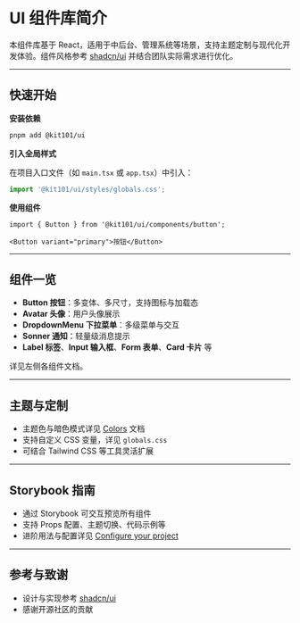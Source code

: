 
<Meta title="Intro"/>

# UI 组件库简介

本组件库基于 React，适用于中后台、管理系统等场景，支持主题定制与现代化开发体验。组件风格参考 [shadcn/ui](https://ui.shadcn.com/) 并结合团队实际需求进行优化。

---

## 快速开始

**安装依赖**

```bash
pnpm add @kit101/ui
```

**引入全局样式**

在项目入口文件（如 `main.tsx` 或 `app.tsx`）中引入：

```ts
import '@kit101/ui/styles/globals.css';
```

**使用组件**

```tsx
import { Button } from '@kit101/ui/components/button';

<Button variant="primary">按钮</Button>
```

---

## 组件一览

- **Button 按钮**：多变体、多尺寸，支持图标与加载态
- **Avatar 头像**：用户头像展示
- **DropdownMenu 下拉菜单**：多级菜单与交互
- **Sonner 通知**：轻量级消息提示
- **Label 标签**、**Input 输入框**、**Form 表单**、**Card 卡片** 等

详见左侧各组件文档。

---

## 主题与定制

- 主题色与暗色模式详见 [Colors](/?path=/docs/colors) 文档
- 支持自定义 CSS 变量，详见 `globals.css`
- 可结合 Tailwind CSS 等工具灵活扩展

---

## Storybook 指南

- 通过 Storybook 可交互预览所有组件
- 支持 Props 配置、主题切换、代码示例等
- 进阶用法与配置详见 [Configure your project](/?path=/docs/configure-your-project)

---

## 参考与致谢

- 设计与实现参考 [shadcn/ui](https://ui.shadcn.com/)
- 感谢开源社区的贡献


